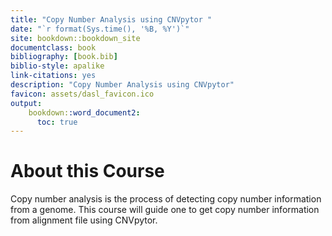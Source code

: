 ```yaml
---
title: "Copy Number Analysis using CNVpytor "
date: "`r format(Sys.time(), '%B, %Y')`"
site: bookdown::bookdown_site
documentclass: book
bibliography: [book.bib]
biblio-style: apalike
link-citations: yes
description: "Copy Number Analysis using CNVpytor"
favicon: assets/dasl_favicon.ico
output:
    bookdown::word_document2:
      toc: true
---
```



# About this Course {-}
Copy number analysis is the process of detecting copy number information from a genome. This course will guide one to get copy number information from alignment file using CNVpytor. 